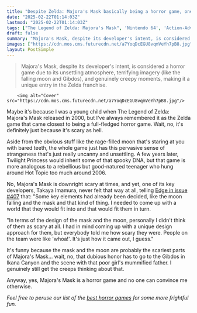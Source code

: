 ```yaml
---
title: "Despite Zelda: Majora's Mask basically being a horror game, one of its key devs didn't think its creepiest features were scary at all: 'People on the team were like 'whoa!''"
date: "2025-02-22T01:14:03Z"
lastmod: "2025-02-22T01:14:03Z"
tags: ["The Legend of Zelda: Majora's Mask", 'Nintendo 64', 'Action-Adventure', 'Horror']
draft: false
summary: "Majora's Mask, despite its developer's intent, is considered a horror game due to its unsettling atmosphere, terrifying imagery (like the falling moon and Gibdos), and genuinely creepy moments, making it a unique entry in the Zelda franchise."
images: ["https://cdn.mos.cms.futurecdn.net/a7YoqDcEGU8vqmVeYh7pB8.jpg"]
layout: PostSimple
---
```

> Majora's Mask, despite its developer's intent, is considered a horror game due to its unsettling atmosphere, terrifying imagery (like the falling moon and Gibdos), and genuinely creepy moments, making it a unique entry in the Zelda franchise.


        <img alt="Cover" src="https://cdn.mos.cms.futurecdn.net/a7YoqDcEGU8vqmVeYh7pB8.jpg"/>
        
Maybe it's because I was a young child when The Legend of Zelda: Majora's Mask released in 2000, but I've always remembered it as the Zelda game that came closest to being a full-fledged horror game. Wait, no, it's definitely just because it's scary as hell.

Aside from the obvious stuff like the rage-filled moon that's staring at you with bared teeth, the whole game just has this pervasive sense of strangeness that's just really uncanny and unsettling. A few years later, Twilight Princess would inherit some of that spooky DNA, but that game is more analogous to a rebellious but good-natured teenager who hung around Hot Topic too much around 2006.

No, Majora's Mask is downright scary at times, and yet, one of its key developers, Takaya Imamura, never felt that way at all, telling [Edge in issue #407](https://www.awin1.com/awclick.php?awinmid=2961&awinaffid=103504&clickref=grd-us-1121552273892534754&p=https%3A%2F%2Fwww.magazinesdirect.com%2Faz-single-issues%2F6936949%2Fedge-magazine-single-issue.thtml) that: "Some key elements had already been decided, like the moon falling and the mask and that kind of thing. I needed to come up with a world that they would fit into and that would fit them in turn.

"In terms of the design of the mask and the moon, personally I didn't think of them as scary at all. I had in mind coming up with a unique design approach for them, but everybody told me how scary they were. People on the team were like 'whoa!'. It's just how it came out, I guess."

It's funny because the mask and the moon are probably the scariest parts of Majora's Mask... wait, no, that dubious honor has to go to the Gibdos in Ikana Canyon and the scene with that poor girl's mummified father. I genuinely still get the creeps thinking about that.

Anyway, yes, Majora's Mask is a horror game and no one can convince me otherwise.

*Feel free to peruse our list of the *[<em>best horror games</em>](https://www.gamesradar.com/best-horror-games/)* for some more frightful fun.*
        